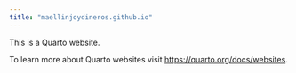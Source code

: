 ```yaml
---
title: "maellinjoydineros.github.io"
---
```


This is a Quarto website.

To learn more about Quarto websites visit <https://quarto.org/docs/websites>.
